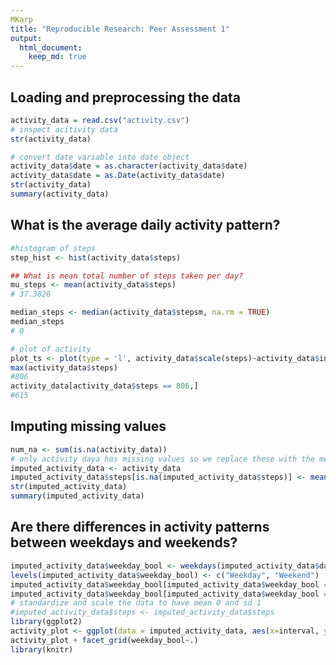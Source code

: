 ```yaml
---
MKarp
title: "Reproducible Research: Peer Assessment 1"
output: 
  html_document:
    keep_md: true
---
```



## Loading and preprocessing the data
```r
activity_data = read.csv("activity.csv")
# inspect acitivity data
str(activity_data)

# convert date variable into date object
activity_data$date = as.character(activity_data$date)
activity_data$date = as.Date(activity_data$date)
str(activity_data)
summary(activity_data)

```

## What is the average daily activity pattern?
```r
#histogram of steps
step_hist <- hist(activity_data$steps)

## What is mean total number of steps taken per day?
mu_steps <- mean(activity_data$steps)
# 37.3826

median_steps <- median(activity_data$stepsm, na.rm = TRUE)
median_steps
# 0

# plot of activity
plot_ts <- plot(type = 'l', activity_data$scale(steps)~activity_data$interval)
max(activity_data$steps)
#806
activity_data[activity_data$steps == 806,]
#615
```

## Imputing missing values
```r
num_na <- sum(is.na(activity_data))
# only activity daya has missing values so we replace these with the mean
imputed_activity_data <- activity_data
imputed_activity_data$steps[is.na(imputed_activity_data$steps)] <- mean(imputed_activity_data$steps, na.rm = TRUE)
str(imputed_activity_data)
summary(imputed_activity_data)
```

## Are there differences in activity patterns between weekdays and weekends?
```r
imputed_activity_data$weekday_bool <- weekdays(imputed_activity_data$date) == "Saturday" | weekdays(imputed_activity_data$date) == "Sunday"
levels(imputed_activity_data$weekday_bool) <- c("Weekday", "Weekend")
imputed_activity_data$weekday_bool[imputed_activity_data$weekday_bool == TRUE] <- "Weekend" 
imputed_activity_data$weekday_bool[imputed_activity_data$weekday_bool == FALSE] <- "Weekday" 
# standardize and scale the data to have mean 0 and sd 1
#imputed_activity_data$steps <- imputed_activity_data$steps
library(ggplot2)
activity_plot <- ggplot(data = imputed_activity_data, aes(x=interval, y=scale(steps))) + geom_line()
activity_plot + facet_grid(weekday_bool~.)
library(knitr)
```

